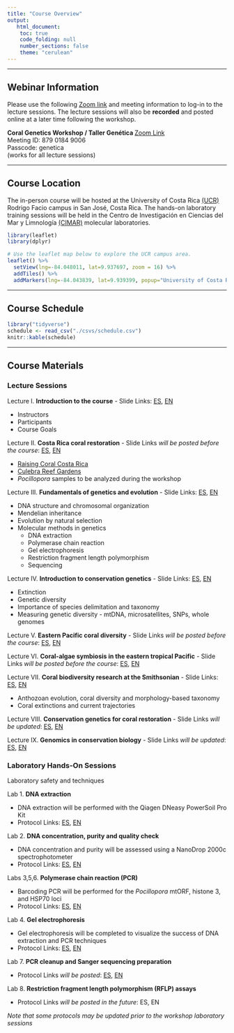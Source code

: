 ```yaml
---
title: "Course Overview"
output:
   html_document:
    toc: true
    code_folding: null
    number_sections: false
    theme: "cerulean"
---
```


***

## Webinar Information

Please use the following [Zoom link](https://smithsonian.zoom.us/j/87901849006?pwd=VzdJSFM3Z2hWN2krZGlVbWwvTnFJUT09) and meeting information to log-in to the lecture sessions. The lecture sessions will also be **recorded** and posted online at a later time following the workshop.

**Coral Genetics Workshop / Taller Genética ** [Zoom Link](https://smithsonian.zoom.us/j/87901849006?pwd=VzdJSFM3Z2hWN2krZGlVbWwvTnFJUT09)  
Meeting ID: 879 0184 9006  
Passcode: genetica  
(works for all lecture sessions)  

***

## Course Location

The in-person course will be hosted at the University of Costa Rica [(UCR)](https://www.ucr.ac.cr/) Rodrigo Facio campus in San José, Costa Rica. The hands-on laboratory training sessions will be held in the Centro de Investigación en Ciencias del Mar y Limnología [(CIMAR)](http://cimar.ucr.ac.cr/) molecular laboratories.
```r
library(leaflet)
library(dplyr)
```
```r
# Use the leaflet map below to explore the UCR campus area. 
leaflet() %>%
  setView(lng=-84.048011, lat=9.937697, zoom = 16) %>%
  addTiles() %>%
  addMarkers(lng=-84.043839, lat=9.939399, popup="University of Costa Rica CIMAR laboratory") 
```

***

## Course Schedule

```r
library("tidyverse")
schedule <- read_csv("./csvs/schedule.csv")
knitr::kable(schedule)
```

***

## Course Materials
### Lecture Sessions

Lecture I. **Introduction to the course** - Slide Links: [ES](https://drive.google.com/file/d/1ftIh5SuB7WzQQHMdXtOZbxhqnlBC65pr/view?usp=sharing), [EN](https://drive.google.com/file/d/10rGOLci_T9MWXvaupDgHetk1TH8p1z0H/view?usp=sharing)  

  * Instructors
  * Participants
  * Course Goals  
  

Lecture II. **Costa Rica coral restoration** - Slide Links *will be posted before the course*: [ES](), [EN]()  

  * [Raising Coral Costa Rica](https://www.raisingcoral.org/)
  * [Culebra Reef Gardens](https://culebrareefgardens.org/home/)
  * *Pocillopora* samples to be analyzed during the workshop  
  

Lecture III. **Fundamentals of genetics and evolution** - Slide Links: [ES](https://drive.google.com/file/d/1krFC8hoQ-p89hlLXsp1C42ijPoYbOoFT/view?usp=sharing), [EN](https://drive.google.com/file/d/1P0lsIbODf_r90NwCZx9WraCqbTxeAqwy/view?usp=sharing)  

  * DNA structure and chromosomal organization
  * Mendelian inheritance
  * Evolution by natural selection
  * Molecular methods in genetics
	 - DNA extraction
	 - Polymerase chain reaction
	 - Gel electrophoresis
	 - Restriction fragment length polymorphism  
	 - Sequencing
	 

Lecture IV. **Introduction to conservation genetics** - Slide Links: [ES](https://drive.google.com/file/d/14TfRnt9PG4GEE4P_sIgNit0V8Teu3RZy/view?usp=sharing), [EN](https://drive.google.com/file/d/1LFBl4LjfVHU7ksbZHxAy7JnzaRfzLhUL/view?usp=sharing)  

  * Extinction
  * Genetic diversity 
  * Importance of species delimitation and taxonomy
  * Measuring genetic diversity - mtDNA, microsatellites, SNPs, whole genomes  
  

Lecture V. **Eastern Pacific coral diversity** - Slide Links *will be posted before the course*: [ES](), [EN]()  


Lecture VI. **Coral-algae symbiosis in the eastern tropical Pacific** - Slide Links *will be posted before the course*: [ES](), [EN]()  


Lecture VII. **Coral biodiversity research at the Smithsonian** - Slide Links: [ES](https://drive.google.com/file/d/1ekine8rnY9zsAmUe0pV6V7HRlRwqVXJ0/view?usp=sharing), [EN]()  

  * Anthozoan evolution, coral diversity and morphology-based taxonomy
  * Coral extinctions and current trajectories


Lecture VIII. **Conservation genetics for coral restoration** - Slide Links *will be updated*: [ES](https://drive.google.com/file/d/1S3cMwoqDxorr0WaT2PJua1HxdYXZUxsp/view?usp=sharing), [EN](https://drive.google.com/file/d/1lKHkJji0eq91EhM9P92-gcCjYI6wQFEX/view?usp=sharing)  


Lecture IX. **Genomics in conservation biology** - Slide Links *will be updated*: [ES](https://drive.google.com/file/d/1EmuCqtuH8cisr4jkWRg11gjBNAKLUBFW/view?usp=sharing), [EN](https://drive.google.com/file/d/1wXuxkSmgJhqv5lWOu7C5cQe8qj5A6pww/view?usp=sharing)  


### Laboratory Hands-On Sessions

Laboratory safety and techniques

Lab 1. **DNA extraction**  

  * DNA extraction will be performed with the Qiagen DNeasy PowerSoil Pro Kit
  * Protocol Links: [ES](https://drive.google.com/file/d/1c5kTg3llYlYgRiyu2CCPPEdTObcuLxtl/view?usp=sharing), [EN](https://drive.google.com/file/d/11rGMrUuXiuhXqGx6Fd1g0n-R2nI1pBQ-/view?usp=sharing)  


Lab 2. **DNA concentration, purity and quality check**  
  
  * DNA concentration and purity will be assessed using a NanoDrop 2000c spectrophotometer
  * Protocol Links: [ES](https://drive.google.com/file/d/1qO7sQDhuevmObZRFhXduCLyslAoKO3Tb/view?usp=sharing), [EN](https://drive.google.com/file/d/1Hrd1CgEKrNJSENGeZmMJzJaUSG7eB1IW/view?usp=sharing)  
  
  
Labs 3,5,6. **Polymerase chain reaction (PCR)**  

  * Barcoding PCR will be performed for the *Pocillopora* mtORF, histone 3, and HSP70 loci
  * Protocol Links: [ES](https://drive.google.com/file/d/1EvOnqZw1gyBvOeh_lQBrsTHxsGO2K6bZ/view?usp=sharing), [EN](https://drive.google.com/file/d/12TYm0kLN3vuJRRhn8vMLkyn68kLIP8h6/view?usp=sharing)  

Lab 4. **Gel electrophoresis**  

  * Gel electrophoresis will be completed to visualize the success of DNA extraction and PCR techniques
  * Protocol Links: [ES](https://drive.google.com/file/d/173HWs-nD_pMv9V7L405Hktx0pSY_TleX/view?usp=sharing), [EN](https://drive.google.com/file/d/1s4ijP--fesd14dn7vj8dzXHbuZrcobwC/view?usp=sharing)  
  
Lab 7. **PCR cleanup and Sanger sequencing preparation**  

  * Protocol Links *will be posted*: [ES](), [EN]()  

Lab 8. **Restriction fragment length polymorphism (RFLP) assays**  

  * Protocol Links *will be posted in the future*: ES, EN

*Note that some protocols may be updated prior to the workshop laboratory sessions*
